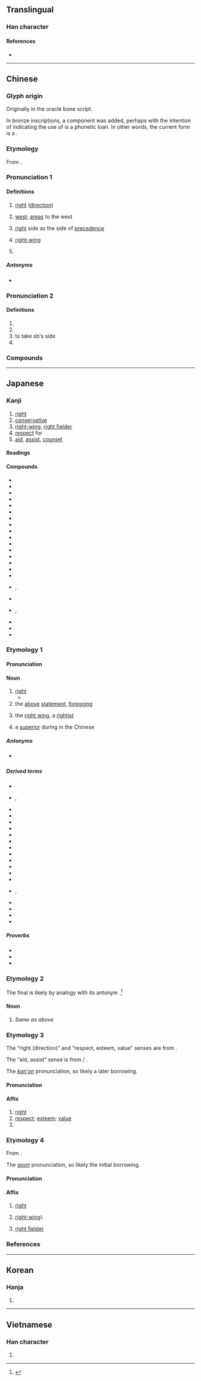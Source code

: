 {{also|石}}
{{character info/new}}
==Translingual==
{{stroke order|strokes=5}}
{{stroke order|strokes=5|type=jbw}}

===Han character===
{{Han char|rn=30|rad=口|as=02|sn=5|four=40600|canj=KR|ids=⿸𠂇口}}

====References====
* {{Han ref|kx=0173.050|dkj=03250|dj=0385.010|hdz=10569.010|uh=53F3|ud=21491|bh=A56B|bd=42347}}

----

==Chinese==
{{zh-forms}}

===Glyph origin===
{{Han etym}}
Originally {{och-l|又|right hand}} in the oracle bone script.

In bronze inscriptions, a {{zh-l|*口|mouth; speech}} component was added, perhaps with the intention of indicating the use of {{och-l|又|again}} is a phonetic loan. In other words, the current form is a {{Han compound|又|口|ls=psc|c1=p|c2=s|nocap=1}}.

===Etymology===
From {{inh|zh|sit-pro|*g-(j/r)a||right (hand)}}.

===Pronunciation 1===
{{zh-pron
|m=yòu
|c=jau6
|h=pfs=yu
|md=iêu
|mn=iū
|w=3hhieu
|mc=1
|oc=1,1
|ma=y
|cat=n,a,pn
}}

====Definitions====
{{zh-hanzi}}

# [[right]] ([[direction]])
#: {{zh-x|右手|right hand}}
# [[west]]; [[area]]s to the west
# {{lb|zh|historical}} [[right]] side as the side of [[precedence]]
# {{lb|zh|politics}} [[right-wing]]
# {{surname|lang=zh}}

=====Antonyms=====
* {{zh-l|左|left}}

===Pronunciation 2===
{{zh-pron
|m=yòu
|mc=2
|oc=2,2
|cat=v
}}

====Definitions====
{{zh-hanzi}}

# {{zh-original|佑}}
# {{zh-original|祐}}
# to take sb's side
# {{zh-alt-form|侑}}
===Compounds===
{{zh-der|座右銘|右武|左右開弓|右廣|右師|左來右去|右行|右列|左挈右提|右地|右姓|右輔|左思右想|左右袒|左支右吾|左擁右抱|如左右手|右邊|右文|右利|左提右挈|不左不右|左右為難|右丞|右端|左顧右盼|左遮右攩|左輔右弼|左衝右突|左縈右拂|左宜右有|左圖右史|左右逢源|左右翼|左右手|左右夾攻|右職|右族|左支右絀|左右支絀|右戚|左右兩難|反右運動|左右前後|左右|左鄰右舍|右軍|右史|右翼分子|右心房|右方|右心室|右翼|右轉|右派|右手|右學|右傾|右側通行|右側|右相|河右|硯右|男左女右|無出其右|江右|鄰右|車右|豪右}}

{{zh-cat|Beginning}}

----

==Japanese==

===Kanji===
{{ja-kanji|grade=1|rs=口02}}

# [[right]]
# [[conservative]]
# [[right-wing]], [[right fielder]]
# [[respect]] for
# [[aid]], [[assist]], [[counsel]]

====Readings====
{{ja-readings
|goon=う
|kanon=ゆう<いう
|kun=みぎ-
|nanori=あき, あきら, これ, すけ, たか, たすく
}}

====Compounds====
{{der-top|Compounds}}
* {{ja-r|右往左往|うおうさおう}}
* {{ja-r|右傾|うけい}}
* {{ja-r|右近|^うこん}}
* {{ja-r|右%折|う%せつ}}
* {{ja-r|右%大臣|^う%だいじん}}
* {{ja-r|右端|うたん}}
* {{ja-r|右%中間|う%ちゅうかん}}
* {{ja-r|右派|うは}}
* {{ja-r|右飛|うひ}}
* {{ja-r|右辺|うへん}}
* {{ja-r|右%翼|う%よく}}
* {{ja-r|右腕|うわん}}
* {{ja-r|右筆|ゆうひつ}}
* {{ja-r|右文|ゆうぶん}}
* {{ja-r|机右|きゆう}}
* {{ja-r|極%右|きょく%う}}
* {{ja-r|左右|そう}}, {{ja-r|左右|さう}}
* {{ja-r|左右|さゆう}}
* {{ja-r|座右|ざゆう}}, {{ja-r|座右|ざう}}
* {{ja-r|左右|とかく}}
* {{ja-r|右手|めて}}
* {{ja-r|左右|もとこ}}
{{der-bottom}}

===Etymology 1===
{{ja-kanjitab|みぎ|yomi=k}}

{{rfe|ja|sort=みき}}

====Pronunciation====
{{ja-pron|y=k|みぎ|acc=0|acc_ref=DJR,NHK}}

====Noun====
{{ja-noun|みぎ}}

# [[right]] {{gl|[[direction]]}}
#* {{quote-book||date=Jul 22 1999||Vol.4|chapter={{ruby|{{lang|ja|[封](ふう)[印](いん)されし[者](もの)の[右](みぎ)[足](あし)}}}}|trans-chapter=Right Leg of the Sealed One|lang=ja|publisher={{w|Konami}}|||{{ja-usex|封%印された'''右'''%足。封%印を解くと、無%限の力を得られる。|^ふう%いんされた '''みぎ'''%あし。^ふう%いん を とく と、む%げん の ちから を えられる。|A sealed '''right''' leg. Whosoever breaks the seal shall earn infinite power.}}}}
# the [[above]] [[statement]], [[foregoing]]
# {{lb|ja|politics|sort=みき}} the [[right wing]], a [[rightist]]
# {{lb|ja|historical|sort=みき}} a [[superior]] during in the Chinese {{w|Warring States period}}
#: {{syn|ja|上位|tr=jōi}}

=====Antonyms=====
* {{s|right, rightist}} {{ja-r|左|ひだり}}

=====Derived terms=====
{{der-top}}
* {{ja-r|右する|みぎ する}}
* {{ja-r|右上り|みぎあがり|rom=-}}, {{ja-r|右%上がり|みぎ%あがり}}
* {{ja-r|右上|みぎうえ}}
* {{ja-r|右腕|みぎうで}}
* {{ja-r|右側|みぎがわ}}
* {{ja-r|右%利き|みぎ%きき}}
* {{ja-r|右下|みぎした}}
* {{ja-r|右%手|みぎ%て}}
* {{ja-r|右と言えば左|みぎ と いえば ひだり}}
* {{ja-r|右に同じ|みぎ に おなじ|[[ditto]]}}
* {{ja-r|右に出る|みぎ に でる}}
* {{ja-r|右% 大臣|^みぎ の% ^おおいもうちぎみ}}
* {{ja-r|右% 大臣|^みぎ の% ^おとど}}
* {{ja-r|右%左|みぎ%ひだり}}
* {{ja-r|右巻|みぎまき|rom=-}}, {{ja-r|右%巻き|みぎ%まき}}
* {{ja-r|右も左も分からない|みぎ も ひだり も わからない}}
* {{ja-r|右様|みぎよう}}
* {{ja-r|右%四つ|みぎ%よつ}}
* {{ja-r|回れ右|まわれみぎ}}
{{der-bottom}}

=====Proverbs=====
{{der-top|Proverbs}}
* {{ja-r|右の耳から左の耳|みぎ の みみ から ひだり の みみ}}
* {{ja-r|右を見ても左を見ても|みぎ を みて も ひだり を みて も}}
* {{ja-r|左%平%目に右%鰈|ひだり% ひら%め に みぎ% かれい}}
{{der-bottom}}

===Etymology 2===
{{ja-kanjitab|みぎり|yomi=irr}}

The final {{ja-r|り}} is likely by analogy with its antonym {{m|ja|左|tr=hidari||[[left]]}}.<ref>{{R:Daijisen}}</ref>

====Noun====
{{ja-noun|みぎり}}

# {{lb|ja|archaic|sort=みきり}} ''Same as'' {{m|ja||みぎ|tr=migi}} ''above''

===Etymology 3===
{{ja-kanjitab|ゆう|yomi=kanon}}
The “right (direction)” and “respect, esteem, value” senses are from {{der|ja|ltc|sort=ゆう|-}} {{ltc-l|右|id=1}}.

The “aid, assist” sense is from {{der|ja|ltc|sort=ゆう|-}} {{zh-l|*右}} / {{ltc-l|佑}}.

The ''[[漢音#Japanese|kan'on]]'' pronunciation, so likely a later borrowing.

====Pronunciation====
{{ja-pron|ゆう|y=kanon}}

====Affix====
{{ja-pos|affix|ゆう|hhira=いう}}

# [[right]] {{gloss|direction}}
# [[respect]]; [[esteem]]; [[value]]
# {{alternative form of|lang=ja|佑|tr=yū|t=[[aid]]; [[assist]]}}

===Etymology 4===
{{ja-kanjitab|う|yomi=goon}}
From {{der|ja|ltc|sort=う|-}} {{ltc-l|右|id=1}}.

The ''[[呉音#Japanese|goon]]'' pronunciation, so likely the initial borrowing.

====Pronunciation====
{{ja-pron|う|y=goon}}

====Affix====
{{ja-pos|affix|う}}

# [[right]] {{gloss|direction}}
# {{lb|ja|politics}} [[right-wing]]\
# {{lb|ja|baseball}} [[right fielder]]

===References===
<references/>

{{cln|ja|basic words|sort=みぎ}}

----

==Korean==

===Hanja===
{{ko-hanja|hangeul=우|eumhun=오른쪽|mr=u}}

# {{defn|lang=ko|sort=口02}}

----

==Vietnamese==

===Han character===
{{vi-hantu|[[hữu]]|rs=口02}}

# {{defn|lang=vi|sort=口02}}